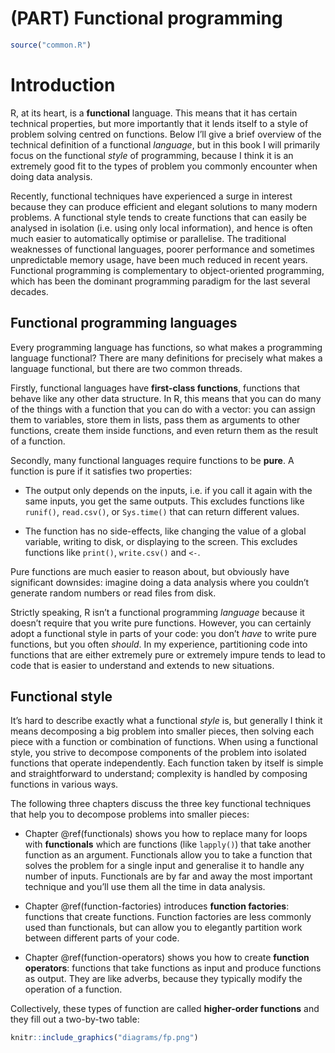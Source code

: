 # (PART) Functional programming {-}

```r
source("common.R")
```

# Introduction {#fp .unnumbered}  
\index{functional programming}

R, at its heart, is a __functional__ language. This means that it has certain technical properties, but more importantly that it lends itself to a style of problem solving centred on functions. Below I'll give a brief overview of the technical definition of a functional _language_, but in this book I will primarily focus on the functional _style_ of programming, because I think it is an extremely good fit to the types of problem you commonly encounter when doing data analysis.

Recently, functional techniques have experienced a surge in interest because they can produce efficient and elegant solutions to many modern problems. A functional style tends to create functions that can easily be analysed in isolation (i.e. using only local information), and hence is often much easier to automatically optimise or parallelise. The traditional weaknesses of functional languages, poorer performance and sometimes unpredictable memory usage, have been much reduced in recent years. Functional programming is complementary to object-oriented programming, which has been the dominant programming paradigm for the last several decades. 

## Functional programming languages {-}

Every programming language has functions, so what makes a programming language functional? There are many definitions for precisely what makes a language functional, but there are two common threads. 

Firstly, functional languages have __first-class functions__, functions that behave like any other data structure. In R, this means that you can do many of the things with a function that you can do with a vector: you can assign them to variables, store them in lists, pass them as arguments to other functions, create them inside functions, and even return them as the result of a function. 

Secondly, many functional languages require functions to be __pure__. A function is pure if it satisfies two properties:

* The output only depends on the inputs, i.e. if you call it again with the 
  same inputs, you get the same outputs. This excludes functions like `runif()`,
  `read.csv()`, or `Sys.time()` that can return different values.

* The function has no side-effects, like changing the value of a global 
  variable, writing to disk, or displaying to the screen. This excludes 
  functions like `print()`, `write.csv()` and `<-`.

Pure functions are much easier to reason about, but obviously have significant downsides: imagine doing a data analysis where you couldn't generate random numbers or read files from disk. 

Strictly speaking, R isn't a functional programming _language_ because it doesn't require that you write pure functions. However, you can certainly adopt a functional style in parts of your code: you don't _have_ to write pure functions, but you often _should_. In my experience, partitioning code into functions that are either extremely pure or extremely impure tends to lead to code that is easier to understand and extends to new situations.

## Functional style {-}

It's hard to describe exactly what a functional _style_ is, but generally I think it means decomposing a big problem into smaller pieces, then solving each piece with a function or combination of functions. When using a functional style, you strive to decompose components of the problem into isolated functions that operate independently. Each function taken by itself is simple and straightforward to understand; complexity is handled by composing functions in various ways.

The following three chapters discuss the three key functional techniques that help you to decompose problems into smaller pieces:

* Chapter \@ref(functionals) shows you how to replace many for loops with 
  __functionals__ which are functions (like `lapply()`) that take another 
  function as an argument. Functionals allow you to take a function that solves 
  the problem for a single input and generalise it to handle any number of 
  inputs. Functionals are by far and away the most important technique and 
  you'll use them all the time in data analysis.

* Chapter \@ref(function-factories) introduces __function factories__: 
  functions that create functions. Function factories are less commonly
  used than functionals, but can allow you to elegantly partition work 
  between different parts of your code.

* Chapter \@ref(function-operators) shows you how to create __function
  operators__: functions that take functions as input and produce functions 
  as output. They are like adverbs, because they typically modify the operation 
  of a function.

Collectively, these types of function are called __higher-order functions__ and they fill out a two-by-two table:

```r
knitr::include_graphics("diagrams/fp.png")
```
